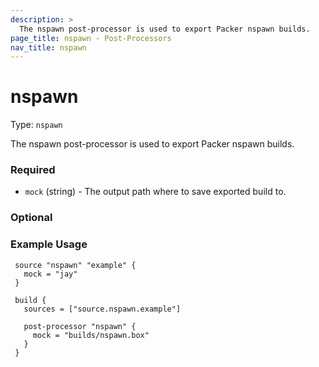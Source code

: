 ```yaml
---
description: >
  The nspawn post-processor is used to export Packer nspawn builds.
page_title: nspawn - Post-Processors
nav_title: nspawn
---
```


# nspawn

Type: `nspawn`

<!--
  Include a short description about the post-processor. This is a good place
  to call out what the post-processor does, and any additional text that might
  be helpful to a user. See https://www.packer.io/docs/provisioners/null
-->

The nspawn post-processor is used to export Packer nspawn builds.


<!-- Post-Processor Configuration Fields -->

### Required

- `mock` (string) - The output path where to save exported build to.

<!--
  Optional Configuration Fields

  Configuration options that are not required or have reasonable defaults
  should be listed under the optionals section. Defaults values should be
  noted in the description of the field
-->

### Optional


<!--
  A basic example on the usage of the post-processor. Multiple examples
  can be provided to highlight various configurations.

-->
### Example Usage


```hcl
 source "nspawn" "example" {
   mock = "jay"
 }

 build {
   sources = ["source.nspawn.example"]

   post-processor "nspawn" {
     mock = "builds/nspawn.box"
   }
 }
```

